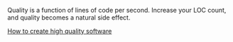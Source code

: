 
Quality is a function of lines of code per second. Increase your LOC count, and quality becomes a natural side effect.

[How to create high quality software](https://www.linkedin.com/pulse/how-create-high-quality-software-aista?trk=pulse-article_more-articles_related-content-card)
